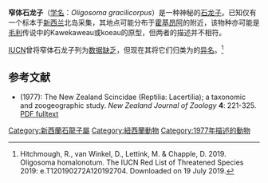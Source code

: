 {{Speciesbox
| status = NR
| status_system = iucn3.1
| status_ref = 
| name = 窄体石龙子
| genus = Oligosoma
| species = gracilicorpus
| authority = (Hardy, 1977)
| synonyms =
''Leiolopisma gracilicorpus'' <small>Hardy, 1977</small>
}}
'''窄体石龙子'''（[[学名|学名]]：''Oligosoma gracilicorpus''）是一种神秘的[[石龙子|石龙子]]。已知仅有一个标本于[[新西兰|新西兰]]北岛采集，其地点可能分布于[[霍基昂阿|霍基昂阿]]的附近，该物种亦可能是[[毛利人|毛利]]传说中的Kawekaweau或koeau的原型，但两者的描述并不相符。

[[IUCN|IUCN]]曾将窄体石龙子列为[[数据缺乏|数据缺乏]]，但现在其将它们归类为''{{tsl|en|Oligosoma homalonotum}}''的[[异名|异名]]。<ref name=iucn>Hitchmough, R., van Winkel, D., Lettink, M. & Chapple, D. 2019. Oligosoma homalonotum. The IUCN Red List of Threatened Species 2019: e.T120190272A120192704. Downloaded on 19 July 2019.</ref>

==参考文献==
{{reflist}}
* {{aut|Hardy, Graham S.}} (1977): The New Zealand Scincidae (Reptilia: Lacertilia); a taxonomic and zoogeographic study. ''New Zealand Journal of Zoology'' '''4''': 221-325. [http://www.rsnz.org/publish/nzjz/1977/26.pdf PDF fulltext]{{dead link|date=2018年1月 |bot=InternetArchiveBot |fix-attempted=yes }}


[[Category:新西蘭石龍子屬|Category:新西蘭石龍子屬]]
[[Category:紐西蘭動物|Category:紐西蘭動物]]
[[Category:1977年描述的動物|Category:1977年描述的動物]]

{{Lizard-stub}}
{{Taxonbar|from=Q3727770}}